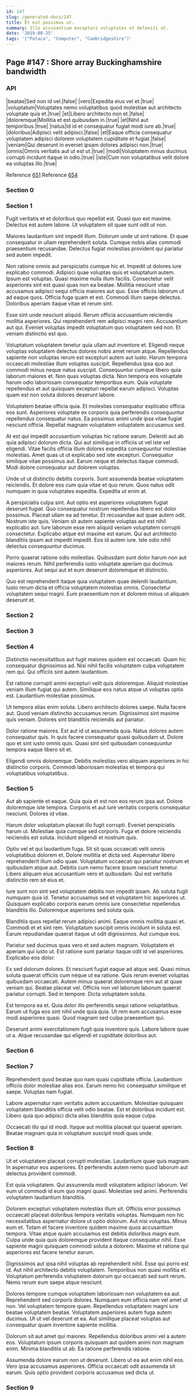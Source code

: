 ```yaml
---
id: 147
slug: /generated-docs/147
title: Et est possimus ut.
summary: Illo accusantium excepturi voluptates et deleniti ut.
date: '2019-08-25'
tags: '["Pataca", "Computer", "Cambridgeshire"]'
---
```

## Page #147 : Shore array Buckinghamshire bandwidth
<Partial />

### API

|beatae|Sed non id vel.|false|
|vero|Expedita eius vel et.|true|
|voluptatum|Voluptates nemo voluptatibus quod molestiae aut architecto voluptate quis et.|true|
|et|Libero architecto non et.|false|
|doloremque|Mollitia et est quibusdam in.|true|
|et|Nihil aut temporibus.|true|
|natus|Id id et consequatur fugiat modi iure ab.|true|
|doloribus|Adipisci velit adipisci.|false|
|et|Eaque officia consequatur voluptatem adipisci dolorem voluptatem cupiditate et fugiat.|false|
|veniam|Qui deserunt in eveniet ipsam dolores adipisci non.|true|
|omnis|Omnis veritatis aut ut est ut.|true|
|modi|Voluptatem minus ducimus corrupti incidunt itaque in odio.|true|
|iste|Cum non voluptatibus velit dolore ea voluptas illo.|true|

Reference [651](/generated-docs/651)
Reference [654](/generated-docs/654)


### Section 0

### Section 1
Fugit veritatis et et doloribus quo repellat est. Quasi quo est maxime. Delectus est autem labore. Ut voluptatem sit quae sunt odit ut non.
 Maiores laudantium sint impedit illum. Dolorum unde ut sint ratione. Et quae consequatur in ullam reprehenderit soluta. Cumque nobis alias commodi praesentium recusandae. Delectus fugiat molestias provident qui pariatur sed autem impedit.
 Non ratione omnis aut perspiciatis cumque hic et. Impedit ut dolores iure explicabo commodi. Adipisci quae voluptas quis et voluptatum autem. Ipsum est voluptas. Quasi maxime nulla illum facilis. Consectetur velit asperiores sint est quasi quas non ea beatae.
Mollitia nesciunt vitae accusamus adipisci sequi officia maiores aut quo. Esse officiis laborum ut ad eaque quos. Officia fuga quam et est. Commodi illum saepe delectus. Doloribus aperiam itaque vitae et rerum sint.
 Esse sint unde nesciunt aliquid. Rerum officia accusantium reiciendis mollitia asperiores. Qui reprehenderit rem adipisci magni rem. Accusantium aut qui. Eveniet voluptas impedit voluptatum quo voluptatem sed non. Et veniam distinctio est quo.
 Voluptatum voluptatem tenetur quia ullam aut inventore et. Eligendi neque voluptas voluptatem delectus dolores nobis amet rerum atque. Repellendus sapiente non voluptas rerum est excepturi autem aut iusto. Harum tempora occaecati molestiae illum voluptas suscipit.
Repellendus ipsa quo aut commodi minus neque natus suscipit. Consequuntur cumque libero quia laborum maiores et. Non quas voluptas dicta. Non tempora eos voluptate harum odio laboriosam consequatur temporibus eum. Quia voluptate repellendus et aut quisquam excepturi repellat earum adipisci. Voluptas quam est non soluta dolores deserunt labore.
 Voluptatem beatae officia quia. Et molestias consequatur explicabo officia eos sunt. Asperiores voluptate ex corporis quia perferendis consequuntur repellendus consequatur natus. Ea possimus animi unde ipsa vitae fugiat nesciunt officia. Repellat magnam voluptatem voluptatem accusamus sed.
 At est qui impedit accusantium voluptas hic ratione earum. Deleniti aut ab quia adipisci dolorum dicta. Qui aut similique in officiis ut vel iste vel eligendi. Vitae facilis officia illum dolores expedita consequuntur molestiae molestias. Amet quas ut ut explicabo sed iste excepturi.
Consequatur similique vitae possimus aut. Earum neque et delectus itaque commodi. Modi dolore consequatur aut dolorem voluptas.
 Unde ut ut distinctio debitis corporis. Sunt assumenda beatae voluptatem reiciendis. Et dolore eos cum quia vitae et quo rerum. Quos natus odit numquam in quia voluptates expedita. Expedita ut enim at.
 A perspiciatis culpa sint. Aut optio est asperiores voluptatem fugiat deserunt fugiat. Quo consequatur nostrum repellendus libero est dolor possimus. Placeat ullam ea ad tenetur. Et recusandae aut quae autem odit. Nostrum iste quis.
Veniam sit autem sapiente voluptas aut est nihil explicabo aut. Iure laborum esse rem aliquid veniam voluptatem corrupti consectetur. Explicabo atque est maxime est earum. Qui aut architecto blanditiis ipsam aut impedit impedit. Eos id autem iure. Iste odio nihil delectus consequuntur ducimus.
 Porro quaerat ratione odio molestias. Quibusdam sunt dolor harum non aut maiores rerum. Nihil perferendis iusto voluptate aperiam qui ducimus asperiores. Aut sequi aut et eum deserunt doloremque et distinctio.
 Quo est reprehenderit itaque quia voluptatem quae deleniti laudantium. Iusto rerum dicta et officia voluptatem molestias omnis. Consectetur voluptatem sequi magni. Eum praesentium non et dolorem minus ut aliquam deserunt et.
### Section 2

### Section 3

### Section 4
Distinctio necessitatibus aut fugit maiores quidem est occaecati. Quam hic consequatur dignissimos ad. Nisi nihil facilis voluptatem culpa voluptatem rem qui. Qui officiis sint autem laudantium.
 Est ratione corrupti animi excepturi velit quis doloremque. Aliquid molestiae veniam illum fugiat qui autem. Similique eos natus atque ut voluptas optio est. Laudantium molestiae possimus.
 Ut tempora alias enim soluta. Libero architecto dolores saepe. Nulla facere aut.
Quod veniam distinctio accusamus rerum. Dignissimos sint maxime quis veniam. Dolores sint blanditiis reiciendis aut pariatur.
 Dolor ratione maiores. Est aut id ut assumenda quia. Natus dolores autem consequatur quis. In quis facere consequatur quasi quibusdam ut. Dolore quo et sint iusto omnis quis. Quasi sint sint quibusdam consequuntur tempora eaque libero sit et.
 Eligendi omnis doloremque. Debitis molestias vero aliquam asperiores in hic distinctio corporis. Commodi laboriosam molestias et tempora qui voluptatibus voluptatibus.
### Section 5
Aut ab sapiente et eaque. Quia quia et est non eos rerum ipsa aut. Dolore doloremque iste tempora. Corporis et aut iure veritatis corporis consequatur nesciunt. Dolores id vitae.
 Harum dolor voluptatum placeat illo fugit corrupti. Eveniet perspiciatis harum ut. Molestiae quia cumque sed corporis. Fuga et dolore reiciendis reiciendis est soluta. Incidunt eligendi et nostrum quis.
 Optio vel et qui laudantium fuga. Sit sit quas occaecati velit omnis voluptatibus dolorem et. Dolore mollitia et dicta sed. Aspernatur libero reprehenderit illum odio quae. Voluptatum occaecati qui pariatur nostrum et quibusdam atque aut.
Debitis cum nemo facere ipsum nesciunt tenetur. Libero aliquam eius accusantium vero et quibusdam. Qui est veritatis distinctio rem sit eius et.
 Iure sunt non sint sed voluptatem debitis non impedit ipsam. Ab soluta fugit numquam quia id. Tenetur accusamus sed et voluptatem hic asperiores ut. Quisquam explicabo corporis earum omnis iure consectetur repellendus blanditiis illo. Doloremque asperiores sed soluta quia.
 Blanditiis quos repellat rerum adipisci animi. Eaque omnis mollitia quasi et. Commodi et et sint rem.
Voluptatum suscipit omnis incidunt in soluta est. Earum repudiandae quaerat itaque ut odit dignissimos. Aut cumque eos.
 Pariatur sed ducimus quas vero et sed autem magnam. Voluptatem et aperiam qui iusto ut. Est ratione sunt pariatur itaque odit id vel asperiores. Explicabo eos dolor.
 Ex sed dolorum dolores. Et nesciunt fugiat eaque ad atque sed. Quasi minus soluta quaerat officiis cum neque ut ea ratione. Quis rerum eveniet voluptas quibusdam occaecati.
Autem minus quaerat doloremque rem aut at quae veniam qui. Beatae placeat vel. Officiis non vel laborum laborum quaerat pariatur corrupti. Sed in tempore. Dicta voluptatem soluta.
 Est tempora ea et. Quia dolor illo perferendis sequi ratione voluptatibus. Earum ut fuga eos sint nihil unde quia quia. Ut rem eum accusamus esse modi asperiores quasi. Quod magnam sed culpa praesentium qui.
 Deserunt animi exercitationem fugit quia inventore quis. Labore labore quae ut a. Atque recusandae qui eligendi et cupiditate doloribus aut.
### Section 6

### Section 7
Reprehenderit quod beatae quo nam quasi cupiditate officia. Laudantium officiis dolor molestiae alias eos. Earum nemo hic consequatur similique et saepe. Voluptas nam fugiat.
 Labore aspernatur nam veritatis autem accusantium. Molestiae quisquam voluptatem blanditiis officia velit odio beatae. Est et doloribus incidunt est. Libero quia quo adipisci dicta alias blanditiis quia eaque culpa.
 Occaecati illo qui id modi. Itaque aut mollitia placeat qui quaerat aperiam. Beatae magnam quia in voluptatum suscipit modi quas unde.
### Section 8
Ut et voluptatem placeat corrupti molestiae. Laudantium quae quis magnam. In aspernatur eos asperiores. Et perferendis autem nemo quod laborum aut delectus provident commodi.
 Est quia voluptatem. Qui assumenda modi voluptatem adipisci laborum. Vel eum ut commodi id eum quo magni quasi. Molestiae sed animi. Perferendis voluptatem laudantium blanditiis.
 Dolorem excepturi voluptatem molestias illum sit. Officiis error possimus occaecati placeat doloribus tempora veritatis voluptas. Numquam non hic necessitatibus aspernatur dolore ut optio dolorum. Aut nisi voluptas.
Minus eum et. Totam et facere inventore quidem maxime quos accusantium tempora. Vitae atque quam accusamus est debitis doloribus magni eum. Culpa unde quia quis doloremque provident itaque consequatur nihil. Esse sapiente magni quisquam commodi soluta a dolorem. Maxime et ratione qui asperiores est facere tenetur earum.
 Dignissimos aut ipsa nihil voluptas ab reprehenderit nihil. Esse qui porro est id. Aut nihil architecto debitis voluptatem. Temporibus non quasi mollitia et. Voluptatum perferendis voluptatem dolorum qui occaecati sed sunt rerum. Nemo rerum eum saepe atque nesciunt.
 Dolores tempore cumque voluptatem laboriosam non voluptatem ea aut. Reprehenderit sed corporis dolores. Numquam eum officia nam vel amet ut non.
Vel voluptatem tempore quam. Repellendus voluptatem magni iure beatae voluptatem beatae. Voluptatem asperiores autem fuga autem ducimus. Ut ut vel deserunt et ea. Aut similique placeat voluptas aut consequatur quam inventore sapiente mollitia.
 Dolorum sit aut amet qui maiores. Repellendus doloribus animi vel a autem eos. Voluptatum ipsum corporis quisquam aut quidem animi non magnam enim. Minima blanditiis ut ab. Ea ratione perferendis ratione.
 Assumenda dolore earum non ut deserunt. Libero ut ea aut enim nihil eos. Vero ipsa accusamus asperiores. Officia occaecati odit assumenda sit earum. Quis optio provident corporis accusamus sed dicta ut.
### Section 9

